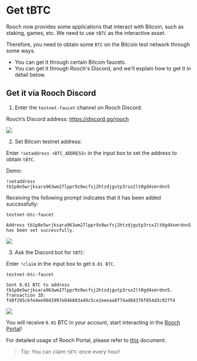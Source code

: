 # Get tBTC

Rooch now provides some applications that interact with Bitcoin, such as staking, games, etc. We need to use `tBTC` as the interactive asset.

Therefore, you need to obtain some `BTC` on the Bitcoin test network through some ways.

- You can get it through certain Bitcoin faucets.
- You can get it through Rooch's Discord, and we'll explain how to get it in detail below.

## Get it via Rooch Discord

1. Enter the `testnet-faucet` channel on Rooch Discord:

Rooch’s Discord address: https://discord.gg/rooch

![](/docs/portal/discord-gas-channel.png)

2. Set Bitcoin testnet address:

Enter `!setaddress <BTC_ADDRESS>` in the input box to set the address to obtain `tBTC`.

Demo:

```
!setaddress tb1p8e5wrjksara963wm27lppr9z8wcfsj2htzdjgutp3rsx2lt0gd4smrdnn5
```

Receiving the following prompt indicates that it has been added successfully:

```
testnet-btc-faucet

Address tb1p8e5wrjksara963wm27lppr9z8wcfsj2htzdjgutp3rsx2lt0gd4smrdnn5 has been set successfully.
```

![](/docs/get-test-coin/get-rbtc/set-address.png)

3. Ask the Discord bot for `tBTC`:

Enter `!claim` in the input box to get `0.01 BTC`.

```
testnet-btc-faucet

Sent 0.01 BTC to address tb1p8e5wrjksara963wm27lppr9z8wcfsj2htzdjgutp3rsx2lt0gd4smrdnn5. Transaction ID: fd8f295c6fe4ee9841997e04b883a49c5ce2eeeaa8f74ad84376f854d3c92ff4
```

![](/docs/get-test-coin/get-rbtc/claim-btc.png)

You will receive `0.01` BTC in your account, start interacting in the [Rooch Portal](https://portal.rooch.network/)!

For detailed usage of Rooch Portal, please refer to [this](https://rooch.network/learn/miscellaneous/portal) document.

> Tip: You can claim `tBTC` once every hour!
